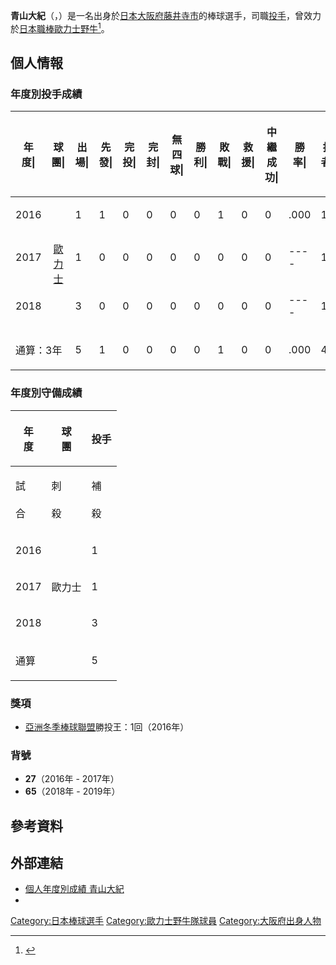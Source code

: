 {{Infobox NPB player|
|name=青山大紀|
|image=青山大紀.jpg|
|width=300|
|position=投手|
|team=|
|number=|
|bats=左|
|throws=右|
|birthdate={{birth_date_and_age|1994|11|28|mf=y}}|
|birthplace={{JPN}}[[大阪府|大阪府]][[藤井寺市|藤井寺市]]|
|debutleague=NPB
|debutdate=9月20日
|debutyear=2016年
|debutteam=歐力士野牛
|finaldate=9月25日
|finalyear=2018年
|finalteam=歐力士野牛
|statyear=2019年球季
|stat1label=勝投－敗投
|stat1value=0－1
|stat2label=中繼－救援
|stat2value=0－0
|stat3label=三振－四死
|stat3value=9－12
|stat4label=防禦率
|stat4value=6.30
|teams=<nowiki></nowiki> 
* [[智辯學園中學校及高等學校|智辯學園高等學校]]
* [[豐田汽車|豐田汽車]]
* [[歐力士野牛|歐力士野牛]]（2016年－2019年）
|medaltemplates=
{{MedalSport|男子[[棒球|棒球]]}}
{{MedalCountry|{{JPN}}}}
{{MedalCompetition|[[U-23世界盃棒球賽|U-23世界盃棒球賽]]}}
{{MedalGold|[[2016年U-23世界盃棒球賽|2016年 蒙特雷]]|隊際}}
}}
{{Japanese|japanese=青山 大紀|kana=あおやま だいき|romaji=Aoyama Daiki}}
'''青山大紀'''（{{jpn|j=青山 大紀|hg=あおやま だいき|rm=Aoyama Daiki}}，{{bd|1994年|11月28日|catIdx=Aoyama, Daiki}}）是一名出身於[[日本|日本]][[大阪府|大阪府]][[藤井寺市|藤井寺市]]的棒球選手，司職[[投手|投手]]，曾效力於[[日本職棒|日本職棒]][[歐力士野牛|歐力士野牛]]<ref>{{cite web |url=https://www.nikkansports.com/baseball/news/201910190000831.html |title=オリックス戦力外の青山「全力で」トライアウト受験 |publisher=[[日刊體育|日刊體育]] |date=2019-10-19 |accessdate=2020-06-06 |language=ja |archive-date=2020-06-06 |archive-url=https://web.archive.org/web/20200606132651/https://www.nikkansports.com/baseball/news/201910190000831.html |dead-url=no }}</ref>。

== 個人情報 ==
=== 年度別投手成績 ===
{| class="wikitable" style="text-align:right; font-size:small"
|-bgcolor="#efefef"
!年<br>度|!!球<br>團|!!出<br>場|!!先<br>發|!!完<br>投|!!完<br>封|!!無<br>四<br>球|!!勝<br>利|!!敗<br>戰|!!救<br>援|!!中<br>繼<br>成<br>功|!!勝<br>率|!!打<br>者|!!投<br>球<br>局<br>數|!!被<br>安<br>打|!!被<br>全<br>壘<br>打|!!保<br>送|!!敬<br>遠|!!觸<br>身<br>球|!!三<br>振<br>數|!!暴<br>投|!!犯<br>規|!!失分|!!自<br>責<br>分|!!防<br>禦<br>率|!!WHIP
|-
|style="text-align:center;"|2016
|rowspan="3" style="text-align:center;"|[[歐力士野牛|歐力士]]
|1||1||0||0||0||0||1||0||0||.000||18||4.0||4||1||2||0||0||5||1||0||4||3||6.75||1.50
|-
|style="text-align:center;"|2017
|1||0||0||0||0||0||0||0||0||----||19||4.0||4||1||5||0||0||2||0||0||3||3||6.75||2.25
|-
|style="text-align:center;"|2018
|3||0||0||0||0||0||0||0||0||----||12||2.0||2||0||5||0||0||2||0||0||1||1||4.50||3.50
|-
!colspan="2"|通算：3年
|5||1||0||0||0||0||1||0||0||.000||49||10.0||10||2||12||0||0||9||1||0||8||7||6.30||2.20
|}

=== 年度別守備成績 ===
{| class="wikitable" style="text-align: right; font-size: small; border-collapse:collapse; padding: 1px;"
!rowspan="2"|年<br />度!!rowspan="2"|球<br />團!!colspan="6"|投手
|-style="line-height:1.25em;"
!試<br /><br />合!!刺<br /><br />殺!!補<br /><br />殺!!失<br /><br />誤!!雙<br /><br />殺!!守<br />備<br />率
|-
|style="text-align:center;"|2016
|rowspan="3" style="text-align: center; white-space:nowrap;"|歐力士
|1||1||0||0||0||1.000
|-
|style="text-align:center;"|2017
|1||0||1||0||0||1.000
|-
|style="text-align:center;"|2018
|3||0||0||0||0||----
|-
!colspan="2"|通算
|5||1||1||0||0||1.000
|}

=== 獎項 ===
* [[亞洲冬季棒球聯盟|亞洲冬季棒球聯盟]]勝投王：1回（2016年）

=== 背號 ===
* '''27'''（2016年 - 2017年）
* '''65'''（2018年 - 2019年）

== 參考資料 ==
{{reflist}}

== 外部連結 ==
* [http://npb.jp/bis/players/91195132.html 個人年度別成績 青山大紀] {{Wayback|url=http://npb.jp/bis/players/91195132.html |date=20201001073008 }} {{ja icon}} 
* {{Twitter|2727aoao}}

{{2016年U-23世界盃棒球賽日本代表隊}}
{{DEFAULTSORT:Aoyama, Daiki}}
[[Category:日本棒球選手|Category:日本棒球選手]]
[[Category:歐力士野牛隊球員|Category:歐力士野牛隊球員]]
[[Category:大阪府出身人物|Category:大阪府出身人物]]